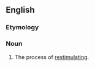==English==

===Etymology===
{{prefix|en|re|stimulation}}

===Noun===
{{en-noun|~}}

# The process of [[restimulate|restimulating]].